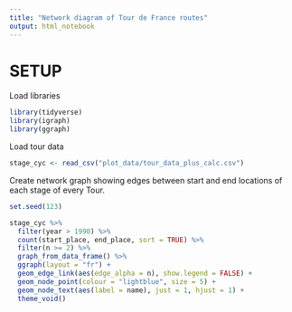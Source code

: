 ```yaml
---
title: "Network diagram of Tour de France routes"
output: html_notebook
---
```


# SETUP
Load libraries
```r
library(tidyverse)
library(igraph)
library(ggraph)
```

Load tour data
```r
stage_cyc <- read_csv("plot_data/tour_data_plus_calc.csv")
```

Create network graph showing edges between start and end locations of each stage of every Tour.
```r
set.seed(123)

stage_cyc %>%
  filter(year > 1990) %>%
  count(start_place, end_place, sort = TRUE) %>%
  filter(n >= 2) %>%
  graph_from_data_frame() %>%
  ggraph(layout = "fr") +
  geom_edge_link(aes(edge_alpha = n), show.legend = FALSE) +
  geom_node_point(colour = "lightblue", size = 5) +
  geom_node_text(aes(label = name), just = 1, hjust = 1) +
  theme_void()
```

